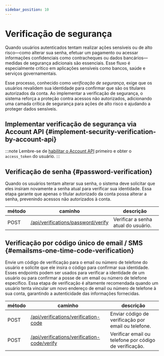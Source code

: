 ```yaml
---
sidebar_position: 10
---
```


# Verificação de segurança

Quando usuários autenticados tentam realizar ações sensíveis ou de alto risco—como alterar sua senha, efetuar um pagamento ou acessar informações confidenciais como contracheques ou dados bancários—medidas de segurança adicionais são essenciais. Esse fluxo é especialmente crítico em aplicações sensíveis como bancos, saúde e serviços governamentais.

Esse processo, conhecido como _verificação de segurança_, exige que os usuários revalidem sua identidade para confirmar que são os titulares autorizados da conta. Ao implementar a verificação de segurança, o sistema reforça a proteção contra acessos não autorizados, adicionando uma camada crítica de segurança para ações de alto risco e ajudando a proteger dados sensíveis.

## Implementar verificação de segurança via Account API \{#implement-security-verification-by-account-api}

:::note
Lembre-se de [habilitar o Account API](/end-user-flows/account-settings/by-account-api) primeiro e obter o `access_token` do usuário.
:::

## Verificação de senha \{#password-verification}

Quando os usuários tentam alterar sua senha, o sistema deve solicitar que eles insiram novamente a senha atual para verificar sua identidade. Essa etapa garante que apenas o titular autorizado da conta possa alterar a senha, prevenindo acessos não autorizados à conta.

| método | caminho                                                                                                         | descrição                           |
| ------ | --------------------------------------------------------------------------------------------------------------- | ----------------------------------- |
| POST   | [/api/verifications/password/verify](https://openapi.logto.io/operation/operation-createverificationbypassword) | Verificar a senha atual do usuário. |

## Verificação por código único de email / SMS \{#emailsms-one-time-code-verification}

Envie um código de verificação para o email ou número de telefone do usuário e solicite que ele insira o código para confirmar sua identidade. Esses endpoints podem ser usados para verificar a identidade de um usuário ou para confirmar a posse de um email ou número de telefone específico. Essa etapa de verificação é altamente recomendada quando um usuário tenta vincular um novo endereço de email ou número de telefone à sua conta, garantindo a autenticidade das informações fornecidas.

| método | caminho                                                                                                                          | descrição                                              |
| ------ | -------------------------------------------------------------------------------------------------------------------------------- | ------------------------------------------------------ |
| POST   | [/api/verifications/verification-code](https://openapi.logto.io/operation/operation-createverificationbyverificationcode)        | Enviar código de verificação por email ou telefone.    |
| POST   | [/api/verifications/verification-code/verify](https://openapi.logto.io/operation/operation-verifyverificationbyverificationcode) | Verificar email ou telefone por código de verificação. |
